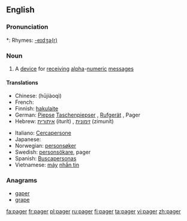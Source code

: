 ==English==

===Pronunciation===
*: Rhymes: [[Rhymes:English:-eɪdʒə(r)|-eɪdʒə(r)]]

===Noun===
{{en-noun}}

# A [[device]] for [[receive|receiving]] [[alpha]]-[[numeric]] [[message]]s

====Translations====
{{top}}
* Chinese: {{t|cmn|呼叫器|sc=Hani|xs=Mandarin}} (hūjiàoqì)
* French: {{t-|fr|bip|m}}
* Finnish: [[hakulaite]]
* German: [[Piepse]] {{m}} [[Taschenpiepser]] {{m}}, [[Rufgerät]] {{n}}, Pager {{m}}
* Hebrew: [[איתורית]] (iturít) {{f}}, [[זימונית]] (zimunít) {{f}}
{{mid}}
* Italiano: [[Cercapersone]] {{m}}
* Japanese: {{t-|ja|ポケットベル|tr=pokettoberu|sc=Jpan}}
* Norwegian: [[personsøker]] {{m}}
* Swedish: [[personsökare]], pager
* Spanish: [[Buscapersonas]] {{f|p}}
* Vietnamese: [[máy]] [[nhắn tin]]
{{bottom}}

===Anagrams===
*[[gaper]]
*[[grape]]

[[fa:pager]]
[[fr:pager]]
[[pl:pager]]
[[ru:pager]]
[[fi:pager]]
[[ta:pager]]
[[vi:pager]]
[[zh:pager]]